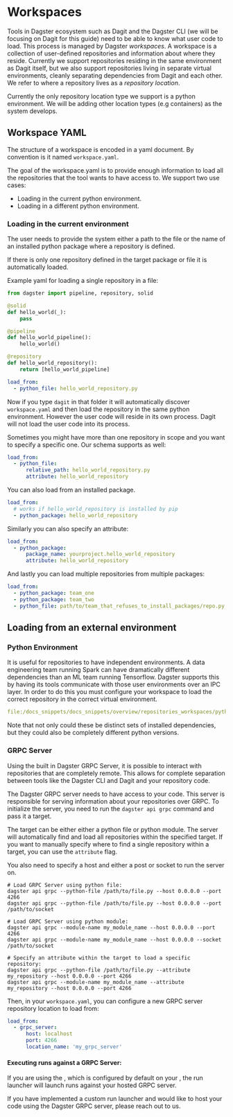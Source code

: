 
<DynamicMetaTags
  title="Workspaces | Dagster"
  description="Dagster Workspace is a collection of user-defined repositories and information about where they reside."
/>

# Workspaces

Tools in Dagster ecosystem such as Dagit and the Dagster CLI (we will be focusing on Dagit for this guide)
need to be able to know what user code to load. This process is managed by Dagster _workspaces_. A workspace
is a collection of user-defined repositories and information about where they reside. Currently we
support repositories residing in the same environment as Dagit itself, but we also support repositories
living in separate virtual environments, cleanly separating dependencies from Dagit and each other.
We refer to where a repository lives as a _repository location_.

Currently the only repository location type we support is a python environment. We will be adding
other location types (e.g containers) as the system develops.

## Workspace YAML

The structure of a workspace is encoded in a yaml document. By convention is it named `workspace.yaml`.

The goal of the workspace.yaml is to provide enough information to load all the repositories that the tool
wants to have access to. We support two use cases:

- Loading in the current python environment.
- Loading in a different python environment.

### Loading in the current environment

The user needs to provide the system either a path to the file or the name of an installed python
package where a repository is defined.

If there is only one repository defined in the target package or file it is automatically loaded.

Example yaml for loading a single repository in a file:

```python caption=hello_world_repository.py
from dagster import pipeline, repository, solid

@solid
def hello_world(_):
    pass

@pipeline
def hello_world_pipeline():
    hello_world()

@repository
def hello_world_repository():
    return [hello_world_pipeline]
```

```yaml caption=workspace.yaml
load_from:
  - python_file: hello_world_repository.py
```

Now if you type `dagit` in that folder it will automatically discover `workspace.yaml` and then
load the repository in the same python environment. However the user code will reside in its own process.
Dagit will not load the user code into its process.

Sometimes you might have more than one repository in scope and you want to specify a specific
one. Our schema supports as well:

```yaml caption=workspace.yaml
load_from:
  - python_file:
      relative_path: hello_world_repository.py
      attribute: hello_world_repository
```

You can also load from an installed package.

```yaml caption=workspace.yaml
load_from:
  # works if hello_world_repository is installed by pip
  - python_package: hello_world_repository
```

Similarly you can also specify an attribute:

```yaml caption=workspace.yaml
load_from:
  - python_package:
      package_name: yourproject.hello_world_repository
      attribute: hello_world_repository
```

And lastly you can load multiple repositories from multiple packages:

```yaml caption=workspace.yaml
load_from:
  - python_package: team_one
  - python_package: team_two
  - python_file: path/to/team_that_refuses_to_install_packages/repo.py
```

## Loading from an external environment

### Python Environment

It is useful for repositories to have independent environments. A data engineering
team running Spark can have dramatically different dependencies than an ML team
running Tensorflow. Dagster supports this by having its tools communicate with
those user environments over an IPC layer. In order to do this you must configure
your workspace to load the correct repository in the correct virtual environment.

```yaml literalinclude caption=workspace.yaml
file:/docs_snippets/docs_snippets/overview/repositories_workspaces/python_environment_example.yaml
```

Note that not only could these be distinct sets of installed dependencies, but they
could also be completely different python versions.

### GRPC Server

Using the built in Dagster GRPC Server, it is possible to interact with repositories that are
completely remote. This allows for complete separation between tools like the Dagster CLI and Dagit
and your repository code.

The Dagster GRPC server needs to have access to your code. This server is responsible for serving
information about your repositories over GRPC. To initialize the server, you need to run
the `dagster api grpc` command and pass it a target.

The target can be either either a python file or python module. The server will automatically find
and load all repositories within the specified target. If you want to manually specify where to find
a single repository within a target, you can use the `attribute` flag.

You also need to specify a host and either a post or socket to run the server on.

```
# Load GRPC Server using python file:
dagster api grpc --python-file /path/to/file.py --host 0.0.0.0 --port 4266
dagster api grpc --python-file /path/to/file.py --host 0.0.0.0 --port /path/to/socket

# Load GRPC Server using python module:
dagster api grpc --module-name my_module_name --host 0.0.0.0 --port 4266
dagster api grpc --module-name my_module_name --host 0.0.0.0 --socket /path/to/socket

# Specify an attribute within the target to load a specific repository:
dagster api grpc --python-file /path/to/file.py --attribute my_repository --host 0.0.0.0 --port 4266
dagster api grpc --module-name my_module_name --attribute my_repository --host 0.0.0.0 --port 4266
```

Then, in your `workspace.yaml`, you can configure a new GRPC server repository location to load from:

```yaml caption=workspace.yaml
load_from:
  - grpc_server:
      host: localhost
      port: 4266
      location_name: 'my_grpc_server'
```

#### Executing runs against a GRPC Server:

If you are using the <PyObject module="dagster.core.launcher" object="DefaultRunLauncher"/>, which is configured by
default on your <PyObject module="dagster.core.instance" object="DagsterInstance"/>, the run launcher will launch
runs against your hosted GRPC server.

If you have implemented a custom run launcher and would like to host your code using the Dagster
GRPC server, please reach out to us.
